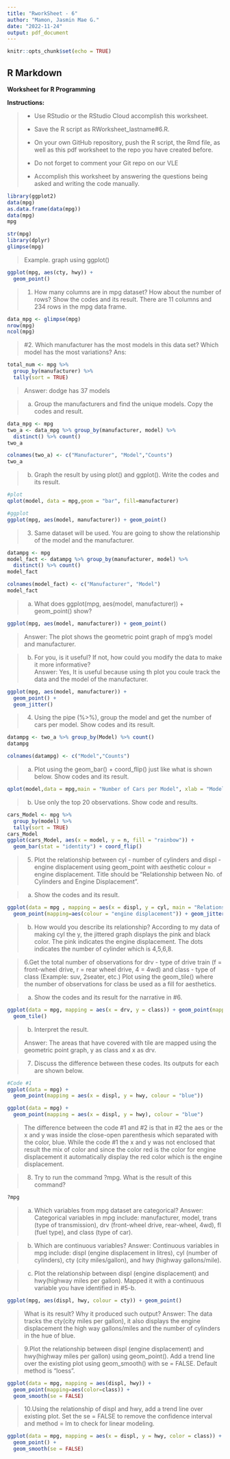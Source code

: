 ```yaml
---
title: "RworkSheet - 6"
author: "Mamon, Jasmin Mae G."
date: "2022-11-24"
output: pdf_document
---
```


```r
knitr::opts_chunk$set(echo = TRUE)
```

## R Markdown



**Worksheet for R Programming**

**Instructions:**

>
+ Use RStudio or the RStudio Cloud accomplish this worksheet.
>
+ Save the R script as RWorksheet_lastname#6.R. 
>
+ On your own GitHub repository, push the R script, the Rmd file, as well as this pdf worksheet to the repo you have created before.
>+ Do not forget to comment your Git repo on our VLE
>
+ Accomplish this worksheet by answering the questions being asked and writing the
code manually.


```r
library(ggplot2)
data(mpg)
as.data.frame(data(mpg))
data(mpg)
mpg

str(mpg)
library(dplyr)
glimpse(mpg)
```

> Example. graph using ggplot()

```r
ggplot(mpg, aes(cty, hwy)) +
  geom_point()
```

>
1. How many columns are in mpg dataset? How about the number of rows? Show the codes and its result.
There are 11 columns and 234 rows in the mpg data frame.

```r
data_mpg <- glimpse(mpg)
nrow(mpg)
ncol(mpg)
```

>
#2. Which manufacturer has the most models in this data set? Which model has the most variations? Ans:

```r
total_num <- mpg %>% 
  group_by(manufacturer) %>% 
  tally(sort = TRUE)
```
>
Answer: dodge has 37 models

>
a. Group the manufacturers and find the unique models. Copy the codes and result.

```r
data_mpg <- mpg
two_a <- data_mpg %>% group_by(manufacturer, model) %>%
  distinct() %>% count()
two_a

colnames(two_a) <- c("Manufacturer", "Model","Counts")
two_a
```

>
b. Graph the result by using plot() and ggplot(). Write the codes and its result.



```r
#plot
qplot(model, data = mpg,geom = "bar", fill=manufacturer)

#ggplot
ggplot(mpg, aes(model, manufacturer)) + geom_point()
```

>
3. Same dataset will be used. You are going to show the relationship of the model and the manufacturer.

```r
datampg <- mpg
model_fact <- datampg %>% group_by(manufacturer, model) %>%
  distinct() %>% count()
model_fact

colnames(model_fact) <- c("Manufacturer", "Model")
model_fact
```

>
a. What does ggplot(mpg, aes(model, manufacturer)) + geom_point() show?

```r
ggplot(mpg, aes(model, manufacturer)) + geom_point()
```

>
Answer:
The plot shows the geometric point graph of mpg's model and manufacturer.

>
b. For you, is it useful? If not, how could you modify the data to make it more informative?  
Answer:
Yes, It is useful because using th plot you coule track the data and the model of the manufacturer.

```r
ggplot(mpg, aes(model, manufacturer)) + 
  geom_point() +
  geom_jitter()
```

>
4. Using the pipe (%>%), group the model and get the number of cars per model. Show codes and its result.

```r
datampg <- two_a %>% group_by(Model) %>% count()
datampg

colnames(datampg) <- c("Model","Counts")
```

>
a. Plot using the geom_bar() + coord_flip() just like what is shown below. Show codes and its result.

```r
qplot(model,data = mpg,main = "Number of Cars per Model", xlab = "Model",ylab = "Number of Cars", geom = "bar", fill = manufacturer) + coord_flip()
```

>
b. Use only the top 20 observations. Show code and results.

```r
cars_Model <- mpg %>% 
  group_by(model) %>% 
  tally(sort = TRUE)
cars_Model
ggplot(cars_Model, aes(x = model, y = n, fill = "rainbow")) +
  geom_bar(stat = "identity") + coord_flip()
```

>
5. Plot the relationship between cyl - number of cylinders and displ - engine displacement using geom_point with aesthetic colour = engine displacement. Title should be “Relationship between No. of Cylinders and Engine Displacement”.

>
a. Show the codes and its result.

```r
ggplot(data = mpg , mapping = aes(x = displ, y = cyl, main = "Relationship between No. of Cylinders and Engine Displacement")) + 
  geom_point(mapping=aes(colour = "engine displacement")) + geom_jitter()
```

>
b. How would you describe its relationship?
According to my data of making cyl the y, the jittered graph displays the pink and black color. The pink indicates the engine displacement. The dots indicates the number of cylinder which is 4,5,6,8. 

>
6.Get the total number of observations for drv - type of drive train (f = front-wheel drive, r = rear wheel drive, 4 = 4wd) and class - type of class (Example: suv, 2seater, etc.) Plot using the geom_tile() where the number of observations for class be used as a fill for aesthetics.

>
a. Show the codes and its result for the narrative in #6.

```r
ggplot(data = mpg, mapping = aes(x = drv, y = class)) + geom_point(mapping=aes(color=class)) +
  geom_tile()
```

>
b. Interpret the result. 
>
Answer:
The areas that have covered with tile are mapped using the geometric point graph, y as class and x as drv.

>
7. Discuss the difference between these codes. Its outputs for each are shown below.

```r
#Code #1
ggplot(data = mpg) +
  geom_point(mapping = aes(x = displ, y = hwy, colour = "blue"))

ggplot(data = mpg) +
  geom_point(mapping = aes(x = displ, y = hwy), colour = "blue")
```

> 
The difference between the code #1 and #2 is that in #2 the aes or the x and y was inside the close-open parenthesis which separated with the color, blue. While the code #1 the x and y was not enclosed that result the mix of color and since the color red is the color for engine displacement it automatically display the red color which is the engine displacement.

>
8. Try to run the command ?mpg. What is the result of this command?

```r
?mpg
```

>
a. Which variables from mpg dataset are categorical? 
Answer:
Categorical variables in mpg include: manufacturer, model, trans (type of transmission), drv (front-wheel drive, rear-wheel, 4wd), fl (fuel type), and class (type of car).

>
b. Which are continuous variables?
Answer:
Continuous variables in mpg include: displ (engine displacement in litres), cyl (number of cylinders), cty (city miles/gallon), and hwy (highway gallons/mile).

>
c. Plot the relationship between displ (engine displacement) and hwy(highway miles per gallon). Mapped it with a continuous variable you have identified in #5-b.

```r
ggplot(mpg, aes(displ, hwy, colour = cty)) + geom_point()
```

>
What is its result? Why it produced such output? 
Answer:
The data tracks the cty(city miles per gallon), it also displays the engine displacement the high way gallons/miles and the number of cylinders in the hue of blue.

>
9.Plot the relationship between displ (engine displacement) and hwy(highway miles per gallon) using geom_point(). Add a trend line over the existing plot using geom_smooth() with se = FALSE. Default method is “loess”.

```r
ggplot(data = mpg, mapping = aes(displ, hwy)) +
  geom_point(mapping=aes(color=class)) +
  geom_smooth(se = FALSE)
```

>
10.Using the relationship of displ and hwy, add a trend line over existing plot. Set the se = FALSE to remove the confidence interval and method = lm to check for linear modeling.

```r
ggplot(data = mpg, mapping = aes(x = displ, y = hwy, color = class)) +
  geom_point() +
  geom_smooth(se = FALSE)
```